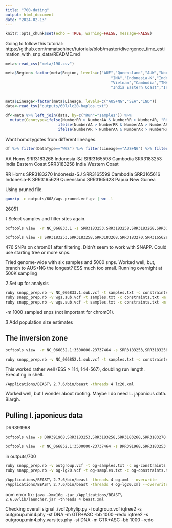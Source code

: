 ```yaml
---
title: "700-dating"
output: html_document
date: "2024-02-13"
---
```


```r
knitr::opts_chunk$set(echo = TRUE, warning=FALSE, message=FALSE)
```

Going to follow this tutorial:
https://github.com/mmatschiner/tutorials/blob/master/divergence_time_estimation_with_snp_data/README.md


```r
meta<-read_csv("meta/190.csv")

meta$Region<-factor(meta$Region, levels=c("AUE","Queensland","AUW","Northern Territory","PNG","Papua New Guinea",
                                              "INA","Indonesia-K","Indonesia-SJ","Indonesia-SU","MAL","Philippines",
                                              "Vietnam","Cambodia","THA","Thailand", "Bangladesh",
                                              "India Eastern Coast","India Western Coast"))


meta$Lineage<-factor(meta$Lineage, levels=c("AUS+NG","SEA","IND"))
data<-read_tsv("outputs/607/lc20-haplos.txt")

df<-meta %>% left_join(data, by=c("Run"="samples")) %>%
  mutate(Genotype=ifelse(NumberRR > NumberAA & NumberRR > NumberAR, "RHom",
                       ifelse(NumberAA > NumberRR & NumberAA > NumberAR, "AHom",
                       ifelse(NumberAR > NumberAA & NumberAR > NumberRR, "Het","Other"))))
```


Want homozygotes from different lineages.   

```r
df %>% filter(DataType=="WGS") %>% filter(Lineage=="AUS+NG") %>% filter(Genotype=="RHom")
```

AA Homs
SRR3183268 Indonesia-SJ
SRR3165598 Cambodia
SRR3183253 India Eastern Coast
SRR3183258 India Western Coast

RR Homs
SRR3183270 Indonesia-SJ
SRR3165599 Cambodia
SRR3165616 Indonesia-K
SRR3165629 Queensland
SRR3165628 Papua New Guinea

Using pruned file.    
```sh
gunzip -c outputs/608/wgs-pruned.vcf.gz | wc -l
```

26051

_1_ Select samples and filter sites again.    

```sh
bcftools view  -r NC_066833.1 -s SRR3183253,SRR3183258,SRR3183268,SRR3183270,SRR3165629,SRR3165628,SRR3165599,SRR3165598,SRR3165616  outputs/608/wgs-pruned.vcf.gz |  bcftools view -e 'AC==0 || AC==AN || F_MISSING > 0.0' -o outputs/700/NC_066833.1.sub.vcf 

bcftools view -s SRR3183253,SRR3183258,SRR3183268,SRR3183270,SRR3165629,SRR3165628,SRR3165599,SRR3165598,SRR3165616   outputs/608/wgs-pruned.vcf.gz |  bcftools view -e 'AC==0 || AC==AN || F_MISSING > 0.0' -o outputs/700/wgs.sub.vcf
```

476 SNPs on chrom01 after filtering.  Didn't seem to work with SNAPP. Could use starting tree or more snps.

Tried genome-wide with six samples and 5000 snps. Worked well, but, branch to AUS+NG the longest? ESS much too small. Running overnight at 500K sampling

_2_ Set up for analysis

```sh
ruby snapp_prep.rb -v NC_066833.1.sub.vcf -t samples.txt -c constraints.txt -m 1000 -l 100000
ruby snapp_prep.rb -v wgs.sub.vcf -t samples.txt -c constraints.txt -m 5000 -l 100000 -x genome-wide.xml -o genome-wide
ruby snapp_prep.rb -v wgs.sub.vcf -t samples.txt -c constraints.txt -m 5000 -l 500000 -x genome-wide-5K.xml -o genome-wide-5K

```

-m 1000 sampled snps (not important for chrom01).   

_3_ Add population size estimates



## The inversion zone
```sh
bcftools view  -r NC_066852.1:3500000-23737464 -s SRR3183253,SRR3183258,SRR3183268,SRR3165598,SRR3183270,SRR3165599,SRR3165616,SRR3165629,SRR3165628  outputs/608/wgs-05.vcf.gz |  bcftools view -e 'AC==0 || AC==AN || F_MISSING > 0.0' -o outputs/700/NC_066852.1.sub.vcf 
```

```sh
ruby snapp_prep.rb -v NC_066852.1.sub.vcf -t samples.txt -c constraints.txt -m 1000 -l 200000 -x lc20.xml -o lc20
```

This worked rather well (ESS > 114, 144-567), doubling run length.
Executing in shell.    
```sh
/Applications/BEAST\ 2.7.6/bin/beast -threads 4 lc20.xml
```

Worked well, but I wonder about rooting. Maybe I do need L. japonicus data. Blargh.

## Pulling l. japonicus data

DRR391968

```sh
bcftools view -s DRR391968,SRR3183253,SRR3183258,SRR3183268,SRR3183270,SRR3165629,SRR3165628,SRR3165599,SRR3165598,SRR3165616  outputs/403/pruned.vcf.gz |  bcftools view -e 'AC==0 || AC==AN || F_MISSING > 0.0' -o outputs/700/outgroup.vcf 

bcftools view  -r NC_066852.1:3500000-23737464 -s DRR391968,SRR3183253,SRR3183258,SRR3183268,SRR3183270,SRR3165629,SRR3165628,SRR3165599,SRR3165598,SRR3165616 outputs/403/renamed.vcf.gz |  bcftools view -e 'AC==0 || AC==AN || F_MISSING > 0.0' -o outputs/700/og-lg20.vcf 


```

in outputs/700

```sh
ruby snapp_prep.rb -v outgroup.vcf -t og-samples.txt -c og-constraints.txt -m 5000 -l 500000 -x og.xml -o og
ruby snapp_prep.rb -v og-lg20.vcf -t og-samples.txt -c og-constraints.txt -m 2000 -l 500000 -x og-lg20.xml -o og-lg20

/Applications/BEAST\ 2.7.6/bin/beast -threads 4 og.xml --overwrite
/Applications/BEAST\ 2.7.6/bin/beast -threads 4 og-lg20.xml --overwrite

```

oom error fix: `java -Xmx16g -jar /Applications/BEAST\ 2.6.0/lib/launcher.jar -threads 4 beast.xml`

Checking overall signal
./vcf2phylip.py -i outgroup.vcf
iqtree2 -s outgroup.min4.phy  -st DNA -m GTR+ASC -bb 1000 --redo
iqtree2 -s outgroup.min4.phy.varsites.phy  -st DNA -m GTR+ASC -bb 1000 --redo
